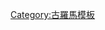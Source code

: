 {{Navbox
|name  = 最後的羅馬人
|title = [[最后的罗马人]]
|state = {{{state|autocollapse}}}
|style = wide
|bodyclass = hlist

|group1  = [[罗马共和国]]末期
|list1 =
* [[盖乌斯·卡西乌斯·朗基努斯]]
* {{Link-en|蓋烏斯·阿西紐斯·波利奧|Gaius Asinius Pollio|蓋烏斯·阿西紐斯·波利奧}}

|group2 = <div style="text-align: center;">[[羅馬帝國]]末期</div>
|list2 =
* [[瓦伦提尼安一世]]
* [[瓦伦斯]]
* [[斯提里科]]
* [[埃提乌斯]]
* {{Link-en|玻利法努斯|Bonifacius|玻利法努斯}}
* [[加拉·普拉西提阿]]
* [[马约里安]]
* [[安布羅休斯·奧理安]]

|group3 = <div style="text-align: center;">[[中世纪]]</div>
|list3 =
* [[波爱修斯]]
* {{Link-en|吉爾達斯|Gildas|吉爾達斯}}
* [[查士丁尼一世]]
* [[贝利撒留]]
* [[卡西奥多罗斯]]
* [[教宗額我略一世]]
* {{Link-en|加賀的狄迪耶|Didier of Cahors|加賀的狄迪耶}}

}}<noinclude>
{{collapsible option}}
[[Category:古羅馬模板]]
</noinclude>